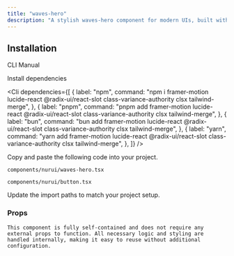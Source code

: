 ```yaml
---
title: "waves-hero"
description: "A stylish waves-hero component for modern UIs, built with accessibility and animation in mind."
---
```


<ComponentPreview componentName="wavesHero" />

## Installation

<Tabs defaultValue="cli">

<TabsList>
  <TabsTrigger value="cli">CLI</TabsTrigger>
  <TabsTrigger value="manual">Manual</TabsTrigger>
</TabsList>

<TabsContent value="cli">
  <Cli />
</TabsContent>

<TabsContent value="manual">

<Steps>

<Step>Install dependencies</Step>

<Cli
  dependencies={[
    {
      label: "npm",
      command: "npm i framer-motion lucide-react @radix-ui/react-slot class-variance-authority clsx tailwind-merge",
    },
    {
      label: "pnpm",
      command: "pnpm add framer-motion lucide-react @radix-ui/react-slot class-variance-authority clsx tailwind-merge",
    },
    {
      label: "bun",
      command: "bun add framer-motion lucide-react @radix-ui/react-slot class-variance-authority clsx tailwind-merge",
    },
    {
      label: "yarn",
      command: "yarn add framer-motion lucide-react @radix-ui/react-slot class-variance-authority clsx tailwind-merge",
    },
  ]}
/>

<Step>Copy and paste the following code into your project.</Step>

`components/nurui/waves-hero.tsx`

<CodeBlock componentName="wavesHero" fileName="waves-hero" />

`components/nurui/button.tsx`

<CodeBlock componentName="wavesHero" fileName="button" />

<Step>Update the import paths to match your project setup.</Step>
   
</Steps>

</TabsContent>

</Tabs>

### Props

`This component is fully self-contained and does not require any external props to function. All necessary logic and styling are handled internally, making it easy to reuse without additional configuration.`